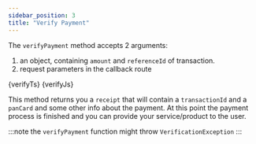 ```yaml
---
sidebar_position: 3
title: "Verify Payment"
---
```



The `verifyPayment` method accepts 2 arguments:

1. an object, containing `amount` and `referenceId` of transaction.
2. request parameters in the callback route

<Tabs>
  <TabItem value="typescript" label="TypeScript" default>
    <CodeBlock className="language-ts" title="index.ts">
      {verifyTs}
    </CodeBlock>
  </TabItem>
  <TabItem value="javascript" label="JavaScript">
    <CodeBlock className="language-js" title="index.js">
      {verifyJs}
    </CodeBlock>
  </TabItem>
</Tabs>

This method returns you a `receipt` that will contain a `transactionId` and a `panCard` and some other info about the payment.
At this point the payment process is finished and you can provide your service/product to the user.

:::note
the `verifyPayment` function might throw `VerificationException`
:::
